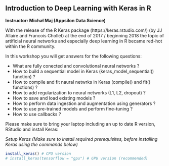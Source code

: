 ## Introduction to Deep Learning with Keras in R

**Instructor: Michał Maj (Appsilon Data Science)**

With the release of the R Keras package (https://keras.rstudio.com/) (by JJ Allaire and Francois Chollet) at the end of 2017 / beginning 2018 the topic of artificial neural networks and especially deep learning in R became red-hot within the R community.

In this workshop you will get answers for the following questions:

- What are fully conected and convolutional neural networks ?
- How to build a sequential model in Keras (keras_model_sequential() function) ?
- How to compile and fit naural netwrks in Keras (compile() and fit() functions) ?
- How to add regularization to neural networks (L1, L2, dropout) ?
- How to save and load existing models ?
- How to perform data ingestion and augmentation using generators ?
- How to use pre-trained models and perform fine-tuning ?
- How to use callbacks ?

Please make sure to bring your laptop including an up to date R version, RStudio and install Keras:

_Setup Keras (Make sure to install required prerequisites, before installing Keras using the commands below)_

```r
install_keras() # CPU version 
# install_keras(tensorflow = "gpu") # GPU version (recommended)
```


